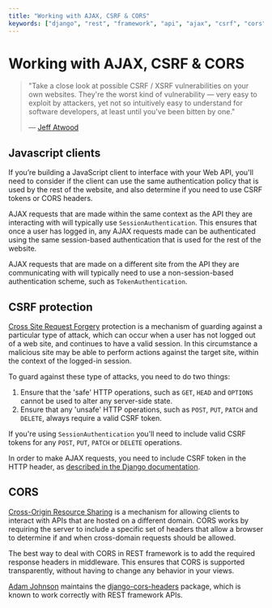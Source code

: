 ```yaml
---
title: "Working with AJAX, CSRF & CORS"
keywords: ["django", "rest", "framework", "api", "ajax", "csrf", "cors"]
---
```


# Working with AJAX, CSRF & CORS

> "Take a close look at possible CSRF / XSRF vulnerabilities on your own websites.  They're the worst kind of vulnerability &mdash; very easy to exploit by attackers, yet not so intuitively easy to understand for software developers, at least until you've been bitten by one."
>
> &mdash; [Jeff Atwood][cite]

## Javascript clients

If you’re building a JavaScript client to interface with your Web API, you'll need to consider if the client can use the same authentication policy that is used by the rest of the website, and also determine if you need to use CSRF tokens or CORS headers.

AJAX requests that are made within the same context as the API they are interacting with will typically use `SessionAuthentication`.  This ensures that once a user has logged in, any AJAX requests made can be authenticated using the same session-based authentication that is used for the rest of the website.

AJAX requests that are made on a different site from the API they are communicating with will typically need to use a non-session-based authentication scheme, such as `TokenAuthentication`.

## CSRF protection

[Cross Site Request Forgery][csrf] protection is a mechanism of guarding against a particular type of attack, which can occur when a user has not logged out of a web site, and continues to have a valid session.   In this circumstance a malicious site may be able to perform actions against the target site, within the context of the logged-in session.

To guard against these type of attacks, you need to do two things:

1. Ensure that the 'safe' HTTP operations, such as `GET`, `HEAD` and `OPTIONS` cannot be used to alter any server-side state.
2. Ensure that any 'unsafe' HTTP operations, such as `POST`, `PUT`, `PATCH` and `DELETE`, always require a valid CSRF token.

If you're using `SessionAuthentication` you'll need to include valid CSRF tokens for any `POST`, `PUT`, `PATCH` or `DELETE` operations.

In order to make AJAX requests, you need to include CSRF token in the HTTP header, as [described in the Django documentation][csrf-ajax].

## CORS

[Cross-Origin Resource Sharing][cors] is a mechanism for allowing clients to interact with APIs that are hosted on a different domain.  CORS works by requiring the server to include a specific set of headers that allow a browser to determine if and when cross-domain requests should be allowed.

The best way to deal with CORS in REST framework is to add the required response headers in middleware.  This ensures that CORS is supported transparently, without having to change any behavior in your views.

[Adam Johnson][adamchainz] maintains the [django-cors-headers] package, which is known to work correctly with REST framework APIs.

[cite]: https://blog.codinghorror.com/preventing-csrf-and-xsrf-attacks/
[csrf]: https://www.owasp.org/index.php/Cross-Site_Request_Forgery_(CSRF)
[csrf-ajax]: https://docs.djangoproject.com/en/stable/howto/csrf/#using-csrf-protection-with-ajax
[cors]: https://www.w3.org/TR/cors/
[adamchainz]: https://github.com/adamchainz
[django-cors-headers]: https://github.com/adamchainz/django-cors-headers
